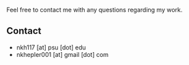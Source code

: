 

Feel free to contact me with any questions regarding my work.


## Contact

- nkh117 [at] psu [dot] edu
- nkhepler001 [at] gmail [dot] com